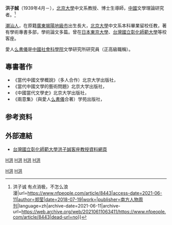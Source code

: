 '''洪子誠'''（1939年4月－），[[北京大學|北京大學]]中文系教授、博士生導師，[[中國|中國]]文學理論研究者。<ref>{{Cite web|title=对话 {{!}} 洪子诚 有点消极，不怎么浪漫|url=https://www.nfpeople.com/article/8443|access-date=2021-06-11|author=郑莹|date=2018-07-19|work=|publisher=[[南方人物周刊|南方人物周刊]]|language=zh|archive-date=2021-06-11|archive-url=https://web.archive.org/web/20210611063411/https://www.nfpeople.com/article/8443|dead-url=no}}</ref>

[[潮汕人|潮汕人]]，在原籍[[廣東|廣東]][[揭陽|揭陽]][[地級市|地級市]]出生長大，[[北京大學|北京大學]]中文系本科畢業留校任教，著有學術專書多部，學術論文多篇。曾在[[日本|日本]][[東京大學|東京大學]]、[[台灣|台灣]][[國立彰化師範大學|國立彰化師範大學]]等校客座。

愛人[[么書儀|么書儀]]是[[中國社會科學院|中國社會科學院]]文學研究所研究員（正高級職稱）。
==專書著作==
*《當代中國文學概說》（多人合作）北京大学出版社，{{ISBN|9787301154267}}
*《當代中國文學的藝術問題》北京大学出版社，{{ISBN|9787301153772}}
*《中國當代文學史》北京大学出版社，{{ISBN|9787301121665}}
*《兩意集》（與愛人[[么書儀|么書儀]]合著）学苑出版社，{{ISBN|9787800606373}}

== 参考资料 ==
{{reflist}}

==外部連結==
*[http://chinese.ncue.edu.tw/chinese/modules/tinyd2/index.php?id=29 台灣國立彰化師範大學洪子誠客座教授資料網頁]{{dead link|date=2018年3月 |bot=InternetArchiveBot |fix-attempted=yes }}

[[category:北京大学校友|H洪]]
[[Category:北京大學教授|H洪]]
[[category:揭陽人|H洪]]
[[Category:中国文学理论家|H洪]]
[[category:在世人物|H洪]]
[[category:1939年出生|H洪]]